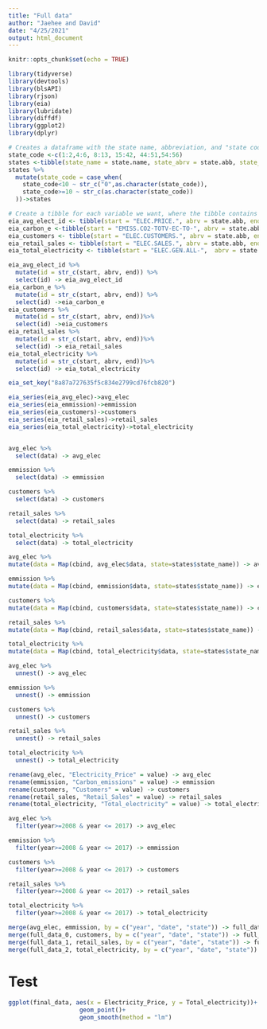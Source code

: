 ```yaml
---
title: "Full data"
author: "Jaehee and David"
date: "4/25/2021"
output: html_document
---
```


```r
knitr::opts_chunk$set(echo = TRUE)
```

```r
library(tidyverse)
library(devtools)
library(blsAPI) 
library(rjson)
library(eia) 
library(lubridate)
library(diffdf)
library(ggplot2)
library(dplyr)
```

```r
# Creates a dataframe with the state name, abbreviation, and "state code"
state_code <-c(1:2,4:6, 8:13, 15:42, 44:51,54:56)
states <-tibble(state_name = state.name, state_abrv = state.abb, state_code = state_code)
states %>%
  mutate(state_code = case_when(
    state_code<10 ~ str_c("0",as.character(state_code)),
    state_code>=10 ~ str_c(as.character(state_code))
  ))->states

# Create a tibble for each variable we want, where the tibble contains the components of the api call for each state, e.g. "ELEC.PRICE." + "AL" + "-IND.A"
eia_avg_elect_id <- tibble(start = "ELEC.PRICE.", abrv = state.abb, end = "-IND.A")
eia_carbon_e <-tibble(start = "EMISS.CO2-TOTV-EC-TO-", abrv = state.abb, end = ".A")
eia_customers <- tibble(start = "ELEC.CUSTOMERS.", abrv = state.abb, end = "-ALL.A")
eia_retail_sales <- tibble(start = "ELEC.SALES.", abrv = state.abb, end = "-ALL.A")
eia_total_electricity <- tibble(start = "ELEC.GEN.ALL-",  abrv = state.abb, end = "-99.A")

eia_avg_elect_id %>% 
  mutate(id = str_c(start, abrv, end)) %>% 
  select(id) -> eia_avg_elect_id
eia_carbon_e %>% 
  mutate(id = str_c(start, abrv, end)) %>% 
  select(id) ->eia_carbon_e
eia_customers %>% 
  mutate(id = str_c(start, abrv, end))%>% 
  select(id) ->eia_customers
eia_retail_sales %>%  
  mutate(id = str_c(start, abrv, end))%>% 
  select(id) -> eia_retail_sales 
eia_total_electricity %>%  
  mutate(id = str_c(start, abrv, end))%>% 
  select(id) -> eia_total_electricity 

eia_set_key("8a87a727635f5c834e2799cd76fcb820")

eia_series(eia_avg_elec)->avg_elec
eia_series(eia_emmission)->emmission
eia_series(eia_customers)->customers
eia_series(eia_retail_sales)->retail_sales
eia_series(eia_total_electricity)->total_electricity


avg_elec %>%  
  select(data) -> avg_elec

emmission %>%  
  select(data) -> emmission

customers %>% 
  select(data) -> customers

retail_sales %>%  
  select(data) -> retail_sales

total_electricity %>%  
  select(data) -> total_electricity

avg_elec %>%
mutate(data = Map(cbind, avg_elec$data, state=states$state_name)) -> avg_elec

emmission %>%
mutate(data = Map(cbind, emmission$data, state=states$state_name)) -> emmission

customers %>%
mutate(data = Map(cbind, customers$data, state=states$state_name)) -> customers

retail_sales %>%
mutate(data = Map(cbind, retail_sales$data, state=states$state_name)) -> retail_sales

total_electricity %>%
mutate(data = Map(cbind, total_electricity$data, state=states$state_name)) -> total_electricity

avg_elec %>%  
  unnest() -> avg_elec

emmission %>%  
  unnest() -> emmission

customers %>%  
  unnest() -> customers

retail_sales %>%  
  unnest() -> retail_sales

total_electricity %>%  
  unnest() -> total_electricity

rename(avg_elec, "Electricity_Price" = value) -> avg_elec
rename(emmission, "Carbon_emissions" = value) -> emmission
rename(customers, "Customers" = value) -> customers
rename(retail_sales, "Retail_Sales" = value) -> retail_sales
rename(total_electricity, "Total_electricity" = value) -> total_electricity

avg_elec %>% 
  filter(year>=2008 & year <= 2017) -> avg_elec

emmission %>% 
  filter(year>=2008 & year <= 2017) -> emmission

customers %>% 
  filter(year>=2008 & year <= 2017) -> customers

retail_sales %>%  
  filter(year>=2008 & year <= 2017) -> retail_sales

total_electricity %>%  
  filter(year>=2008 & year <= 2017) -> total_electricity

merge(avg_elec, emmission, by = c("year", "date", "state")) -> full_data_0
merge(full_data_0, customers, by = c("year", "date", "state")) -> full_data_1
merge(full_data_1, retail_sales, by = c("year", "date", "state")) -> full_data_2
merge(full_data_2, total_electricity, by = c("year", "date", "state")) -> final_data

```

# Test
```r
ggplot(final_data, aes(x = Electricity_Price, y = Total_electricity))+
                    geom_point()+
                    geom_smooth(method = "lm")
```


